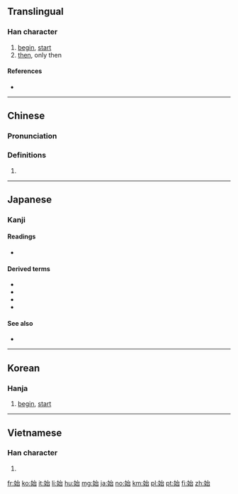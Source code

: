 ==Translingual==
{{stroke order|strokes=8}}

===Han character===
{{Han char|rn=38|rad=女|as=05|sn=8|four=43460|canj=VIR|ids=⿰女台}}

# [[begin]], [[start]]
# [[then]], only then

====References====
* {{Han ref|kx=0258.160|dkj=06166|dj=0523.220|hdz=21041.120|uh=59CB|ud=22987|bh=A96C|bd=43372}}

----

==Chinese==
{{zh-forms}}

===Pronunciation===
{{zh-pron
|m=shǐ
|c=ci2
|h=pfs=
|md=
|mn=sí
|w=
|mc=y
|oc=y
|cat=
}}

===Definitions===
{{zh-hanzi}}

# {{rfdef|lang=zh}}

----

==Japanese==

===Kanji===
{{ja-kanji|grade=3|rs=女05}}

====Readings====
* {{ja-readings|goon=[[し]] (shi)|kanon=[[し]] (shi)|nanori=[[とも]] (tomo), [[はじめ]] (hajime), [[はる]] (haru), [[もと]] (moto)|kun=[[はじめる]] (hajimeru), [[はじめ]] (hajime), [[はじまる]] (hajimaru)}}

====Derived terms====
* {{ja-r|始め|はじめ}}
* {{ja-r|始める|はじめる}}
* {{ja-r|始まる|はじまる}}
* {{ja-r|始まり|はじまり}}

====See also====
* {{l|ja|初}}

----

==Korean==

===Hanja===
{{ko-hanja|hangeul=시|rv=si|mr=si}}

# [[begin]], [[start]]

----

==Vietnamese==

===Han character===
{{vi-hantu|[[thủy]], [[thuỷ]], [[thỉ]], [[tân]]|rs=女05}}

# {{defn|lang=vi|sort=女05}}

[[fr:始]]
[[ko:始]]
[[it:始]]
[[li:始]]
[[hu:始]]
[[mg:始]]
[[ja:始]]
[[no:始]]
[[km:始]]
[[pl:始]]
[[pt:始]]
[[fi:始]]
[[zh:始]]